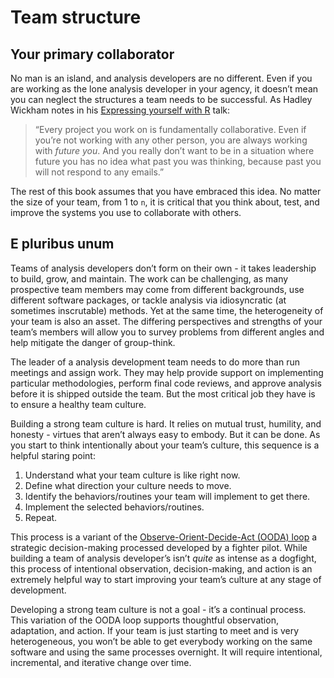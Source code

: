 # Team structure

## Your primary collaborator

No man is an island, and analysis developers are no different. 
Even if you are working as the lone analysis developer in your agency, it doesn't mean you can neglect the structures a team needs to be successful. As Hadley Wickham notes in his [Expressing yourself with R](https://youtu.be/1POb5fx_m3I?t=34m12s) talk:

>"Every project you work on is fundamentally collaborative. Even if you're not working with any other person, you are always working with *future you*. And you really don't want to be in a situation where future you has no idea what past you was thinking, because past you will not respond to any emails."

The rest of this book assumes that you have embraced this idea. No matter the size of your team, from 1 to `n`, it is critical that you think about, test, and improve the systems you use to collaborate with others.

## E pluribus unum

Teams of analysis developers don't form on their own - it takes leadership to build, grow, and maintain. The work can be challenging, as many prospective team members may come from different backgrounds, use different software packages, or tackle analysis via idiosyncratic (at sometimes inscrutable) methods. Yet at the same time, the heterogeneity of your team is also an asset. The differing perspectives and strengths of your team's members will allow you to survey problems from different angles and help mitigate the danger of group-think.

The leader of a analysis development team needs to do more than run meetings and assign work. They may help provide support on implementing particular methodologies, perform final code reviews, and approve analysis before it is shipped outside the team. But the most critical job they have is to ensure a healthy team culture.

Building a strong team culture is hard. It relies on mutual trust, humility, and honesty - virtues that aren't always easy to embody. But it can be done. As you start to think intentionally about your team's culture, this sequence is a helpful staring point:

1. Understand what your team culture is like right now.
2. Define what direction your culture needs to move.
3. Identify the behaviors/routines your team will implement to get there.
4. Implement the selected behaviors/routines.
5. Repeat.

This process is a variant of the [Observe-Orient-Decide-Act (OODA) loop](https://en.wikipedia.org/wiki/OODA_loop) a strategic decision-making processed developed by a fighter pilot. While building a team of analysis developer's isn't *quite* as intense as a dogfight, this process of intentional observation, decision-making, and action is an extremely helpful way to start improving your team's culture at any stage of development.

Developing a strong team culture is not a goal - it's a continual process. This variation of the OODA loop supports thoughtful observation, adaptation, and action. If your team is just starting to meet and is very heterogeneous, you won't be able to get everybody working on the same software and using the same processes overnight. It will require intentional, incremental, and iterative change over time. 
